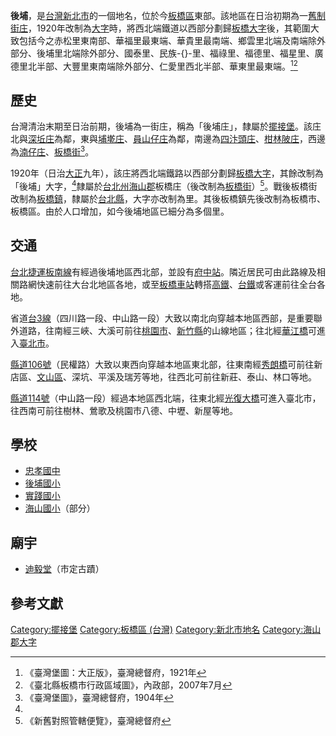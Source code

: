 {{noteTA
|1 = zh-cn:庄; zh-hk:庄; zh-tw:庄;
}}
{{Infobox Hokkien name
| title      = 後埔
| hanji      = 後埔
| poj        = Āu-po͘
| hanlo      = 
| tl         = Āu-poo
| bp         = 
| hokkienipa = 
| lm  = 台語漢字「埔」意味平原地
| image      = 
| image_size = 
| caption    = 
}}
'''後埔'''，是[[台灣|台灣]][[新北市|新北市]]的一個地名，位於今[[板橋區_(台灣)|板橋區]]東部。該地區在日治初期為一[[街庄社鄉|舊制街庄]]，1920年改制為[[大字|大字]]時，將西北端鐵道以西部分劃歸[[板橋_(新北市)|板橋大字]]後，其範圍大致包括今之赤松里東南部、華福里最東端、華貴里最南端、鄉雲里北端及南端除外部分、後埔里北端除外部分、國泰里、民族-{}-里、福祿里、福德里、福星里、廣德里北半部、大豐里東南端除外部分、仁愛里西北半部、華東里最東端。<ref name="臺灣堡圖大正版">《臺灣堡圖：大正版》，臺灣總督府，1921年</ref><ref name="板橋市地圖">《臺北縣板橋市行政區域圖》，內政部，2007年7月</ref>

==歷史==
台灣清治末期至日治前期，後埔為一街庄，稱為「後埔庄」，隸屬於[[擺接堡|擺接堡]]。該庄北與[[深坵庄|深坵庄]]為鄰，東與[[埔墘庄|埔墘庄]]、[[員山仔庄|員山仔庄]]為鄰，南邊為[[四汴頭庄|四汴頭庄]]、[[柑林陂庄|柑林陂庄]]，西邊為[[湳子_(新北市)|湳仔庄]]、[[板橋_(新北市)|板橋街]]<ref>《臺灣堡圖》，臺灣總督府，1904年</ref>。

1920年（日治[[大正|大正]]九年），該庄將西北端鐵路以西部分劃歸[[板橋_(新北市)|板橋]][[大字|大字]]，其餘改制為「後埔」大字，<ref name="臺灣堡圖大正版"/>隸屬於[[台北州|台北州]][[海山郡|海山郡]]板橋庄（後改制為[[板橋街|板橋街]]）<ref>《新舊對照管轄便覽》，臺灣總督府</ref>。戰後板橋街改制為[[板橋區_(台灣)|板橋鎮]]，隸屬於[[台北縣|台北縣]]，大字亦改制為里。其後板橋鎮先後改制為板橋市、板橋區。由於人口增加，如今後埔地區已細分為多個里。

==交通==
[[台北捷運|台北捷運]][[板南線|板南線]]有經過後埔地區西北部，並設有[[府中站_(臺灣)|府中站]]。隣近居民可由此路線及相關路網快速前往大台北地區各地，或至[[板橋車站_(臺灣)|板橋車站]]轉搭[[台灣高鐵|高鐵]]、[[台鐵|台鐵]]或客運前往全台各地。

省道[[台3線|台3線]]（四川路一段、中山路一段）大致以南北向穿越本地區西部，是重要聯外道路，往南經三峽、大溪可前往[[桃園市|桃園市]]、[[新竹縣|新竹縣]]的山線地區；往北經[[華江橋|華江橋]]可進入[[臺北市|臺北市]]。

[[縣道106號|縣道106號]]（民權路）大致以東西向穿越本地區東北部，往東南經[[秀朗橋|秀朗橋]]可前往新店區、[[文山區|文山區]]、深坑、平溪及瑞芳等地，往西北可前往新莊、泰山、林口等地。

[[縣道114號|縣道114號]]（中山路一段）經過本地區西北端，往東北經[[光復大橋|光復大橋]]可進入臺北市，往西南可前往樹林、鶯歌及桃園市八德、中壢、新屋等地。

==學校==
*[[新北市立忠孝國民中學|忠孝國中]]
*[[新北市板橋區後埔國民小學|後埔國小]]
*[[新北市板橋區實踐國民小學|實踐國小]]
*[[新北市板橋區海山國民小學|海山國小]]（部分）

==廟宇==
*[[迪毅堂|迪毅堂]]（市定古蹟）

==參考文獻==
{{reflist}}

{{海山郡}}

[[Category:擺接堡|Category:擺接堡]]
[[Category:板橋區_(台灣)|Category:板橋區 (台灣)]]
[[Category:新北市地名|Category:新北市地名]]
[[Category:海山郡大字|Category:海山郡大字]]